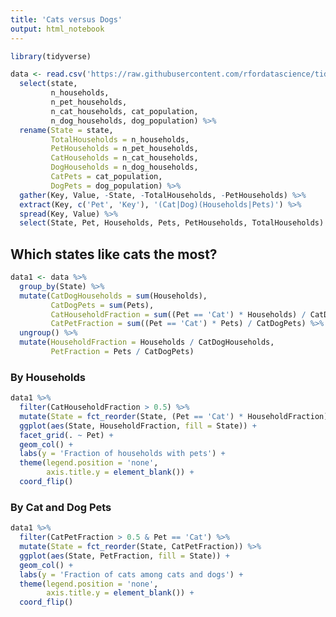 ```yaml
---
title: 'Cats versus Dogs'
output: html_notebook
---
```


```r
library(tidyverse)
```

```r
data <- read.csv('https://raw.githubusercontent.com/rfordatascience/tidytuesday/master/data/2018-09-11/cats_vs_dogs.csv') %>%
  select(state, 
         n_households,
         n_pet_households,
         n_cat_households, cat_population,
         n_dog_households, dog_population) %>%
  rename(State = state,
         TotalHouseholds = n_households,
         PetHouseholds = n_pet_households,
         CatHouseholds = n_cat_households,
         DogHouseholds = n_dog_households,
         CatPets = cat_population,
         DogPets = dog_population) %>%
  gather(Key, Value, -State, -TotalHouseholds, -PetHouseholds) %>%
  extract(Key, c('Pet', 'Key'), '(Cat|Dog)(Households|Pets)') %>%
  spread(Key, Value) %>%
  select(State, Pet, Households, Pets, PetHouseholds, TotalHouseholds)
```

## Which states like cats the most?

```r
data1 <- data %>%
  group_by(State) %>%
  mutate(CatDogHouseholds = sum(Households),
         CatDogPets = sum(Pets),
         CatHouseholdFraction = sum((Pet == 'Cat') * Households) / CatDogHouseholds,
         CatPetFraction = sum((Pet == 'Cat') * Pets) / CatDogPets) %>%
  ungroup() %>%
  mutate(HouseholdFraction = Households / CatDogHouseholds,
         PetFraction = Pets / CatDogPets)
```

### By Households

```r
data1 %>%
  filter(CatHouseholdFraction > 0.5) %>%
  mutate(State = fct_reorder(State, (Pet == 'Cat') * HouseholdFraction)) %>%
  ggplot(aes(State, HouseholdFraction, fill = State)) +
  facet_grid(. ~ Pet) +
  geom_col() +
  labs(y = 'Fraction of households with pets') +
  theme(legend.position = 'none',
        axis.title.y = element_blank()) +
  coord_flip()
```

### By Cat and Dog Pets

```r
data1 %>%
  filter(CatPetFraction > 0.5 & Pet == 'Cat') %>%
  mutate(State = fct_reorder(State, CatPetFraction)) %>%
  ggplot(aes(State, PetFraction, fill = State)) +
  geom_col() +
  labs(y = 'Fraction of cats among cats and dogs') +
  theme(legend.position = 'none',
        axis.title.y = element_blank()) +
  coord_flip()
```
